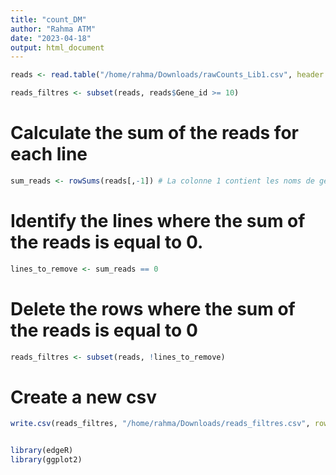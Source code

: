 ```yaml
---
title: "count_DM"
author: "Rahma ATM"
date: "2023-04-18"
output: html_document
---
```


```r
reads <- read.table("/home/rahma/Downloads/rawCounts_Lib1.csv", header = TRUE)

```

```r
reads_filtres <- subset(reads, reads$Gene_id >= 10)


```
# Calculate the sum of the reads for each line
```r
sum_reads <- rowSums(reads[,-1]) # La colonne 1 contient les noms de gènes et doit être exclue

```
# Identify the lines where the sum of the reads is equal to 0.
```r
lines_to_remove <- sum_reads == 0

```
# Delete the rows where the sum of the reads is equal to 0
```r
reads_filtres <- subset(reads, !lines_to_remove)

```
# Create a new csv 
```r
write.csv(reads_filtres, "/home/rahma/Downloads/reads_filtres.csv", row.names = FALSE)
```

```r


```
```r
library(edgeR)
library(ggplot2)
```


